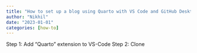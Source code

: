 ```yaml
---
title: "How to set up a blog using Quarto with VS Code and GitHub Desktop "
author: "Nikhil"
date: "2023-01-01"
categories: [how-to]
---
```



Step 1: Add "Quarto" extension to VS-Code
Step 2: Clone 
